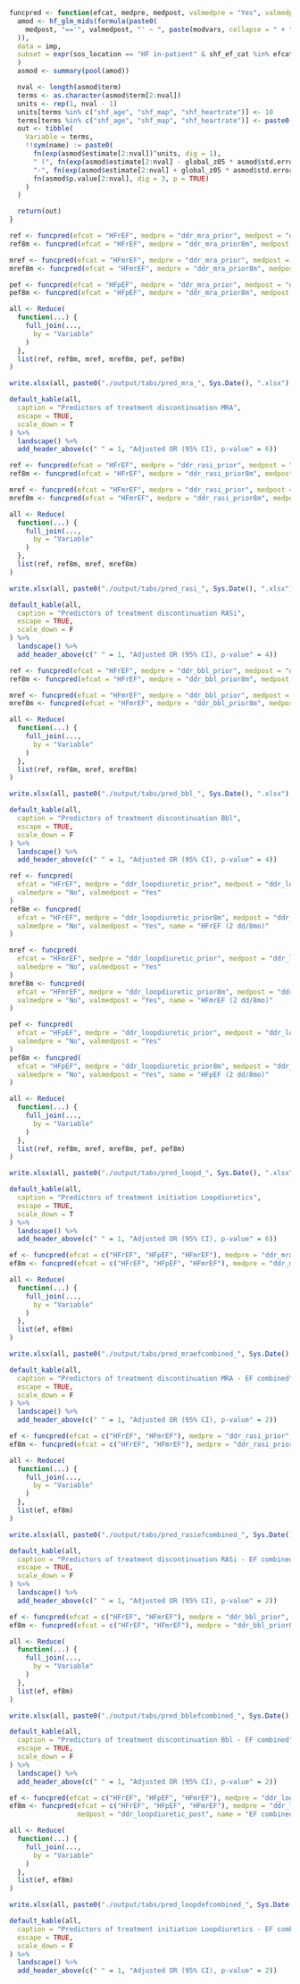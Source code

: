 ```r

funcpred <- function(efcat, medpre, medpost, valmedpre = "Yes", valmedpost = "No", name = efcat) {
  amod <- hf_glm_mids(formula(paste0(
    medpost, "=='", valmedpost, "' ~ ", paste(modvars, collapse = " + ")
  )),
  data = imp,
  subset = expr(sos_location == "HF in-patient" & shf_ef_cat %in% efcat & !!sym(medpre) == valmedpre)
  )
  asmod <- summary(pool(amod))

  nval <- length(asmod$term)
  terms <- as.character(asmod$term[2:nval])
  units <- rep(1, nval - 1)
  units[terms %in% c("shf_age", "shf_map", "shf_heartrate")] <- 10
  terms[terms %in% c("shf_age", "shf_map", "shf_heartrate")] <- paste0(terms[terms %in% c("shf_age", "shf_map", "shf_heartrate")], "*")
  out <- tibble(
    Variable = terms,
    !!sym(name) := paste0(
      fn(exp(asmod$estimate[2:nval])^units, dig = 1),
      " (", fn(exp(asmod$estimate[2:nval] - global_z05 * asmod$std.error[2:nval])^units, dig = 1),
      "-", fn(exp(asmod$estimate[2:nval] + global_z05 * asmod$std.error[2:nval])^units, dig = 1), "), ",
      fn(asmod$p.value[2:nval], dig = 3, p = TRUE)
    )
  )

  return(out)
}
```

```r

ref <- funcpred(efcat = "HFrEF", medpre = "ddr_mra_prior", medpost = "ddr_mra_post")
ref8m <- funcpred(efcat = "HFrEF", medpre = "ddr_mra_prior8m", medpost = "ddr_mra_post", name = "HFrEF (2 dd/8mo)")

mref <- funcpred(efcat = "HFmrEF", medpre = "ddr_mra_prior", medpost = "ddr_mra_post")
mref8m <- funcpred(efcat = "HFmrEF", medpre = "ddr_mra_prior8m", medpost = "ddr_mra_post", name = "HFmrEF (2 dd/8mo)")

pef <- funcpred(efcat = "HFpEF", medpre = "ddr_mra_prior", medpost = "ddr_mra_post")
pef8m <- funcpred(efcat = "HFpEF", medpre = "ddr_mra_prior8m", medpost = "ddr_mra_post", name = "HFpEF (2 dd/8mo)")

all <- Reduce(
  function(...) {
    full_join(...,
      by = "Variable"
    )
  },
  list(ref, ref8m, mref, mref8m, pef, pef8m)
)

write.xlsx(all, paste0("./output/tabs/pred_mra_", Sys.Date(), ".xlsx"), rowNames = FALSE)

default_kable(all,
  caption = "Predictors of treatment discontinuation MRA",
  escape = TRUE,
  scale_down = T
) %>%
  landscape() %>%
  add_header_above(c(" " = 1, "Adjusted OR (95% CI), p-value" = 6))
```


```r

ref <- funcpred(efcat = "HFrEF", medpre = "ddr_rasi_prior", medpost = "ddr_rasi_post")
ref8m <- funcpred(efcat = "HFrEF", medpre = "ddr_rasi_prior8m", medpost = "ddr_rasi_post", name = "HFrEF (2 dd/8mo)")

mref <- funcpred(efcat = "HFmrEF", medpre = "ddr_rasi_prior", medpost = "ddr_rasi_post")
mref8m <- funcpred(efcat = "HFmrEF", medpre = "ddr_rasi_prior8m", medpost = "ddr_rasi_post", name = "HFmrEF (2 dd/8mo)")

all <- Reduce(
  function(...) {
    full_join(...,
      by = "Variable"
    )
  },
  list(ref, ref8m, mref, mref8m)
)

write.xlsx(all, paste0("./output/tabs/pred_rasi_", Sys.Date(), ".xlsx"), rowNames = FALSE)

default_kable(all,
  caption = "Predictors of treatment discontinuation RASi",
  escape = TRUE,
  scale_down = F
) %>%
  landscape() %>%
  add_header_above(c(" " = 1, "Adjusted OR (95% CI), p-value" = 4))
```

```r

ref <- funcpred(efcat = "HFrEF", medpre = "ddr_bbl_prior", medpost = "ddr_bbl_post")
ref8m <- funcpred(efcat = "HFrEF", medpre = "ddr_bbl_prior8m", medpost = "ddr_bbl_post", name = "HFrEF (2 dd/8mo)")

mref <- funcpred(efcat = "HFmrEF", medpre = "ddr_bbl_prior", medpost = "ddr_bbl_post")
mref8m <- funcpred(efcat = "HFmrEF", medpre = "ddr_bbl_prior8m", medpost = "ddr_bbl_post", name = "HFmrEF (2 dd/8mo)")

all <- Reduce(
  function(...) {
    full_join(...,
      by = "Variable"
    )
  },
  list(ref, ref8m, mref, mref8m)
)

write.xlsx(all, paste0("./output/tabs/pred_bbl_", Sys.Date(), ".xlsx"), rowNames = FALSE)

default_kable(all,
  caption = "Predictors of treatment discontinuation Bbl",
  escape = TRUE,
  scale_down = F
) %>%
  landscape() %>%
  add_header_above(c(" " = 1, "Adjusted OR (95% CI), p-value" = 4))
```

```r

ref <- funcpred(
  efcat = "HFrEF", medpre = "ddr_loopdiuretic_prior", medpost = "ddr_loopdiuretic_post",
  valmedpre = "No", valmedpost = "Yes"
)
ref8m <- funcpred(
  efcat = "HFrEF", medpre = "ddr_loopdiuretic_prior8m", medpost = "ddr_loopdiuretic_post",
  valmedpre = "No", valmedpost = "Yes", name = "HFrEF (2 dd/8mo)"
)

mref <- funcpred(
  efcat = "HFmrEF", medpre = "ddr_loopdiuretic_prior", medpost = "ddr_loopdiuretic_post",
  valmedpre = "No", valmedpost = "Yes"
)
mref8m <- funcpred(
  efcat = "HFmrEF", medpre = "ddr_loopdiuretic_prior8m", medpost = "ddr_loopdiuretic_post",
  valmedpre = "No", valmedpost = "Yes", name = "HFmrEF (2 dd/8mo)"
)

pef <- funcpred(
  efcat = "HFpEF", medpre = "ddr_loopdiuretic_prior", medpost = "ddr_loopdiuretic_post",
  valmedpre = "No", valmedpost = "Yes"
)
pef8m <- funcpred(
  efcat = "HFpEF", medpre = "ddr_loopdiuretic_prior8m", medpost = "ddr_loopdiuretic_post",
  valmedpre = "No", valmedpost = "Yes", name = "HFpEF (2 dd/8mo)"
)

all <- Reduce(
  function(...) {
    full_join(...,
      by = "Variable"
    )
  },
  list(ref, ref8m, mref, mref8m, pef, pef8m)
)

write.xlsx(all, paste0("./output/tabs/pred_loopd_", Sys.Date(), ".xlsx"), rowNames = FALSE)

default_kable(all,
  caption = "Predictors of treatment initiation Loopdiuretics",
  escape = TRUE,
  scale_down = T
) %>%
  landscape() %>%
  add_header_above(c(" " = 1, "Adjusted OR (95% CI), p-value" = 6))
```

```r

ef <- funcpred(efcat = c("HFrEF", "HFpEF", "HFmrEF"), medpre = "ddr_mra_prior", medpost = "ddr_mra_post", name = "EF combined")
ef8m <- funcpred(efcat = c("HFrEF", "HFpEF", "HFmrEF"), medpre = "ddr_mra_prior8m", medpost = "ddr_mra_post", name = "EF combined (2 dd/8mo)")

all <- Reduce(
  function(...) {
    full_join(...,
      by = "Variable"
    )
  },
  list(ef, ef8m)
)

write.xlsx(all, paste0("./output/tabs/pred_mraefcombined_", Sys.Date(), ".xlsx"), rowNames = FALSE)

default_kable(all,
  caption = "Predictors of treatment discontinuation MRA - EF combined",
  escape = TRUE,
  scale_down = F
) %>%
  landscape() %>%
  add_header_above(c(" " = 1, "Adjusted OR (95% CI), p-value" = 2))
```

```r

ef <- funcpred(efcat = c("HFrEF", "HFmrEF"), medpre = "ddr_rasi_prior", medpost = "ddr_rasi_post", name = "EF combined")
ef8m <- funcpred(efcat = c("HFrEF", "HFmrEF"), medpre = "ddr_rasi_prior8m", medpost = "ddr_rasi_post", name = "EF combined (2 dd/8mo)")

all <- Reduce(
  function(...) {
    full_join(...,
      by = "Variable"
    )
  },
  list(ef, ef8m)
)

write.xlsx(all, paste0("./output/tabs/pred_rasiefcombined_", Sys.Date(), ".xlsx"), rowNames = FALSE)

default_kable(all,
  caption = "Predictors of treatment discontinuation RASi - EF combined",
  escape = TRUE,
  scale_down = F
) %>%
  landscape() %>%
  add_header_above(c(" " = 1, "Adjusted OR (95% CI), p-value" = 2))
```

```r

ef <- funcpred(efcat = c("HFrEF", "HFmrEF"), medpre = "ddr_bbl_prior", medpost = "ddr_bbl_post", name = "EF combined")
ef8m <- funcpred(efcat = c("HFrEF", "HFmrEF"), medpre = "ddr_bbl_prior8m", medpost = "ddr_bbl_post", name = "EF combined (2 dd/8mo)")

all <- Reduce(
  function(...) {
    full_join(...,
      by = "Variable"
    )
  },
  list(ef, ef8m)
)

write.xlsx(all, paste0("./output/tabs/pred_bblefcombined_", Sys.Date(), ".xlsx"), rowNames = FALSE)

default_kable(all,
  caption = "Predictors of treatment discontinuation Bbl - EF combined",
  escape = TRUE,
  scale_down = F
) %>%
  landscape() %>%
  add_header_above(c(" " = 1, "Adjusted OR (95% CI), p-value" = 2))
```

```r

ef <- funcpred(efcat = c("HFrEF", "HFpEF", "HFmrEF"), medpre = "ddr_loopdiuretic_prior", medpost = "ddr_loopdiuretic_post", name = "EF combined")
ef8m <- funcpred(efcat = c("HFrEF", "HFpEF", "HFmrEF"), medpre = "ddr_loopdiuretic_prior8m", 
                 medpost = "ddr_loopdiuretic_post", name = "EF combined (2 dd/8mo)")

all <- Reduce(
  function(...) {
    full_join(...,
      by = "Variable"
    )
  },
  list(ef, ef8m)
)

write.xlsx(all, paste0("./output/tabs/pred_loopdefcombined_", Sys.Date(), ".xlsx"), rowNames = FALSE)

default_kable(all,
  caption = "Predictors of treatment initiation Loopdiuretics - EF combined",
  escape = TRUE,
  scale_down = F
) %>%
  landscape() %>%
  add_header_above(c(" " = 1, "Adjusted OR (95% CI), p-value" = 2))
```
